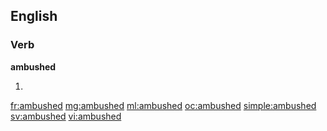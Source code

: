 ==English==

===Verb===
'''ambushed'''

# {{past of|[[ambush]]}}

[[fr:ambushed]]
[[mg:ambushed]]
[[ml:ambushed]]
[[oc:ambushed]]
[[simple:ambushed]]
[[sv:ambushed]]
[[vi:ambushed]]